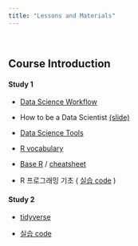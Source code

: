 ```yaml
---
title: "Lessons and Materials"
---
```


<br>

## Course Introduction

#### Study 1

- [Data Science Workflow](./bk00_data-science-workflow.html)

- How to be a Data Scientist [(slide)](./bk01_how-to-data-scientist.html)

- [Data Science Tools](./bk02_data-science-tools.html)

- [R vocabulary](./bk03_r-vocabulary.html) 

- [Base R](./bk04_Base-R.html) / [cheatsheet](https://www.rstudio.com/resources/cheatsheets/)

- R 프로그래밍 기초 ( [실습 code](./practice/lecture#1_BaseR.R) )

#### Study 2

- [tidyverse](./practice/Lecture2_tidyverse.pdf)

- [실습 code](./practice/lecture#2_tidyverse.R)


<br>

<!--

- ADP 기초 ( [code](./practice/code01.R) )

## R 프로그래밍 기초

- Base R ( [slide](./R01_Base-R-new.html) / [code](./Practice/code01.R) )  --- 수정필요

- RStudio Cheat Sheet for Base-R ( [pdf](https://www.rstudio.com/wp-content/uploads/2016/05/base-r.pdf
) / [html](./R02_Base-R.html) )

- [R vocabulary](./bk03_r-vocabulary.html)  --- 수정 필요 

- Using library ( [code](./Practice/R03_Das-intro.R) )

<br>

## 데이터 형태

- [data structure] :csv, json, xml, tif, matrix, sdmx, deep learning    -- 추가 필요


<br>

## Tidyverse

- [Tidyverse Website](https://www.tidyverse.org/)

- Hadley Wickham's slide ( [pdf](./Practice/tidyverse.pdf) )

- Data Wrangling with R ( [slide](./tb01_data-wrangling.html) / [pdf](./Practice/wrangling-webinar.pdf) )

- dplyr basic ... [(code)](./Practice/dplyr01.R)   --- 삭제 예정

- [Data Transforamation with dplyr](./tb02_dplyr.html) ( [Cheat Sheet](https://www.rstudio.com/resources/cheatsheets/#dplyr) )

- [Transformation] (./tb03_transformation.html)     --- 추가 예정

<br>

## file handling

- [Data import with readr](./Td02_readr.html) ( [Cheat Sheet](https://www.rstudio.com/resources/cheatsheets/#import) )

- file & directory ( [code](./Practice/file01.R) )

<br>

## ggplot

- [ggplot](./gg01_ggplot.html)
- [EDA with ggplot2] (./gg01_EDA-ggplot.html)   --- 추가 예정 

<br>

## Model & list column

- Nest data & List Column ( [slide](tb03_list-column.html) /  [code](./Practice/listcolumn.R) )  --- 수정 필요

- [Apply functions with purrr](tb04_list-column2.html)  ( [Cheat Sheet](https://www.rstudio.com/resources/cheatsheets/#purrr) )  

- M64_function
- [M65_purrr -- tibble]

<br>

## High Performance

- [data.table package](M85-datatable.html)

- [feather]()


<br>

## Big data with R

- [Big Data 대응전략](./bk04_bigdata-strategy.html)

- Working with Big data in R ( [slide](./bk06_working-with-bigdata.html) /  [code](./Practice/bigdata2.R) )

- [Artificial Intelligence](./bk05_AI.html)

<br>

## R의 8가지 활용 (추가예정)

<br>

## Shiny

- Dr. Moon's Shiny Lecture Slide ( [pdf](./Practice/shinyLEcture.pdf) )

<br>

## R Markdown

<br>

## github



## etc

- M60_stringr
- M61_Be_boss_factor
- M62_lubridate


- database
- web 
- stockprice
- data.table
- feather
- distributed
- parallel
- sparklyr
- H20



## My DS Diary

데이터사이언티스트로의 성장사를 기록

목차

왜 이책을 쓰고 있는가?
    - 처음에는 R 기술책 ->  일기, 성장사  (능력부족 때문)
    - 개론 쓴후 각론 써보겠음

누구를 위한 책인가?
    - 내아이 (코딩교육)
    - 

from MS Office to RStudio(R)


파이썬 vs R

R, 넌 누구냐?

코딩교육의 어려움

복잡함과 단순함

프로그램 방식에 관한 이야기

데이터 구조에 관한 이야기
    - RDB - Star schema
    - NoSQL
    - 다시 RDB
    - XML and SDMX (MS)
    
내가 R과 Rstudio로 하고 있는 것들?
내가 해온 것 하고 있는 것? -->